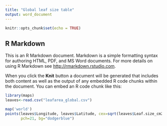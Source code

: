 ```yaml
---
title: "Global leaf size table"
output: word_document
---
```


```r
knitr::opts_chunk$set(echo = TRUE)
```

## R Markdown

This is an R Markdown document. Markdown is a simple formatting syntax for authoring HTML, PDF, and MS Word documents. For more details on using R Markdown see <http://rmarkdown.rstudio.com>.

When you click the **Knit** button a document will be generated that includes both content as well as the output of any embedded R code chunks within the document. You can embed an R code chunk like this:

```r
library(maps)
leaves<-read.csv("leafarea_global.csv")

map('world')
points(leaves$Longitude, leaves$Latitude, cex=sqrt(leaves$Leaf.size_cm2/1000),
       pch=21, bg="dodgerblue")

```

